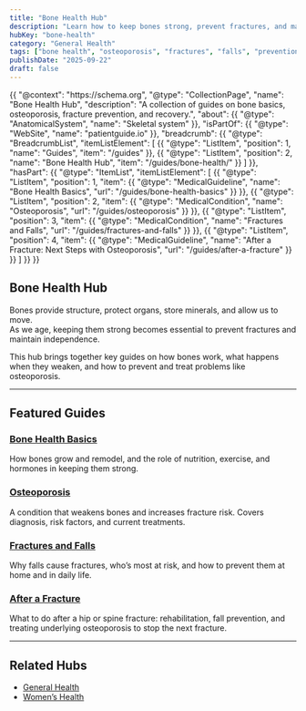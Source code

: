 ```yaml
---
title: "Bone Health Hub"
description: "Learn how to keep bones strong, prevent fractures, and manage osteoporosis. Explore guides on bone basics, osteoporosis, falls, and recovery."
hubKey: "bone-health"
category: "General Health"
tags: ["bone health", "osteoporosis", "fractures", "falls", "prevention"]
publishDate: "2025-09-22"
draft: false
---
```



<JsonLd>
{{
  "@context": "https://schema.org",
  "@type": "CollectionPage",
  "name": "Bone Health Hub",
  "description": "A collection of guides on bone basics, osteoporosis, fracture prevention, and recovery.",
  "about": {{ "@type": "AnatomicalSystem", "name": "Skeletal system" }},
  "isPartOf": {{ "@type": "WebSite", "name": "patientguide.io" }},
  "breadcrumb": {{
    "@type": "BreadcrumbList",
    "itemListElement": [
      {{ "@type": "ListItem", "position": 1, "name": "Guides", "item": "/guides" }},
      {{ "@type": "ListItem", "position": 2, "name": "Bone Health Hub", "item": "/guides/bone-health/" }}
    ]
  }},
  "hasPart": {{
    "@type": "ItemList",
    "itemListElement": [
      {{ "@type": "ListItem", "position": 1, "item": {{ "@type": "MedicalGuideline", "name": "Bone Health Basics", "url": "/guides/bone-health-basics" }} }},
      {{ "@type": "ListItem", "position": 2, "item": {{ "@type": "MedicalCondition", "name": "Osteoporosis", "url": "/guides/osteoporosis" }} }},
      {{ "@type": "ListItem", "position": 3, "item": {{ "@type": "MedicalCondition", "name": "Fractures and Falls", "url": "/guides/fractures-and-falls" }} }},
      {{ "@type": "ListItem", "position": 4, "item": {{ "@type": "MedicalGuideline", "name": "After a Fracture: Next Steps with Osteoporosis", "url": "/guides/after-a-fracture" }} }}
    ]
  }}
}}
</JsonLd>

## Bone Health Hub

Bones provide structure, protect organs, store minerals, and allow us to move.  
As we age, keeping them strong becomes essential to prevent fractures and maintain independence.

This hub brings together key guides on how bones work, what happens when they weaken, and how to prevent and treat problems like osteoporosis.

<HubList hubKey="bone-health" />

---

## Featured Guides

### [Bone Health Basics](/guides/bone-health-basics)
How bones grow and remodel, and the role of nutrition, exercise, and hormones in keeping them strong.

### [Osteoporosis](/guides/osteoporosis)
A condition that weakens bones and increases fracture risk. Covers diagnosis, risk factors, and current treatments.

### [Fractures and Falls](/guides/fractures-and-falls)
Why falls cause fractures, who’s most at risk, and how to prevent them at home and in daily life.

### [After a Fracture](/guides/after-a-fracture)
What to do after a hip or spine fracture: rehabilitation, fall prevention, and treating underlying osteoporosis to stop the next fracture.

---

## Related Hubs
- [General Health](/guides)
- [Women’s Health](/guides/womens-health)
